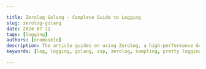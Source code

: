 ```yaml
---

title: Zerolog Golang - Complete Guide to Logging 
slug: zerolog-golang
date: 2024-07-11
tags: [logging]
authors: [eromosele]
description: The article guides on using Zerolog, a high-performance Go logging library. It covers installation, usage, log levels, context, prettifying logs, sampling, and integration with web apps.
keywords: [log, logging, golang, zap, zerolog, sampling, pretty logging]

---
```


<head>
<script
    type="application/ld+json"
    dangerouslySetInnerHTML={{ __html: JSON.stringify({
  "@context": "https://schema.org",
  "@type": "TechArticle",
  "headline": "Zerolog Golang - Complete Guide to Logging",
  "alternativeHeadline": "Master Golang logging with Zerolog - Learn setup, configuration, and advanced features for efficient, structured logging",
  "author": {
    "@type": "Person",
    "name": "Eromosele"
  },
  "publisher": {
    "@type": "Organization",
    "name": "SigNoz",
    "logo": {
      "@type": "ImageObject",
      "url": "https://signoz.io/img/SigNozLogo-orange.svg"
    }
  },
  "datePublished": "2024-07-11T00:00:00Z",
  "dateModified": "2024-07-11T00:00:00Z",
  "mainEntityOfPage": {
    "@type": "WebPage",
    "@id": "https://signoz.io/guides/zerolog-golang/"
  },
  "description": "The article guides on using Zerolog, a high-performance Go logging library. It covers installation, usage, log levels, context, prettifying logs, sampling, and integration with web apps.",
  "keywords": "log, logging, golang, zap, zerolog, sampling, pretty logging",
  "articleSection": "Technology",
  "inLanguage": "en",
  "isPartOf": {
    "@type": "Blog",
    "name": "SigNoz Blog",
    "url": "https://signoz.io/blog/"
  },
  "about": [
    {
      "@type": "Thing",
      "name": "Zerolog",
      "description": "A high-performance, zero-allocation logging library for Go"
    },
    {
      "@type": "Thing",
      "name": "Golang",
      "description": "A statically typed, compiled programming language developed by Google"
    },
    {
      "@type": "Thing",
      "name": "Structured Logging",
      "description": "A logging approach that treats log entries as data structures rather than plain text"
    }
  ],
  "mentions": [
    {
      "@type": "SoftwareApplication",
      "name": "Zerolog",
      "applicationCategory": "Logging Library"
    },
    {
      "@type": "SoftwareApplication",
      "name": "SigNoz",
      "applicationCategory": "Observability Platform"
    }
  ],
  "mainEntity": {
    "@type": "FAQPage",
    "mainEntity": [
      {
        "@type": "Question",
        "name": "What is Zerolog?",
        "acceptedAnswer": {
          "@type": "Answer",
          "text": "Zerolog is a high-performance, structured logging library for Go. It is designed to provide efficient and fast logging by using a simple interface and outputting logs in JSON format. Zerolog's focus on performance makes it suitable for applications requiring minimal overhead in their logging operations."
        }
      },
      {
        "@type": "Question",
        "name": "What is Structured Logging?",
        "acceptedAnswer": {
          "@type": "Answer",
          "text": "Structured logging refers to the practice of logging data in a consistent, structured format, usually in JSON. This format allows logs to be easily parsed and analyzed by various tools, facilitating better monitoring, debugging, and analysis. Structured logs include key-value pairs that provide more context and are machine-readable, making automated processing and querying more effective."
        }
      },
      {
        "@type": "Question",
        "name": "What is the Difference Between Zerolog and Zap Logger?",
        "acceptedAnswer": {
          "@type": "Answer",
          "text": "Both Zerolog and Zap Logger are popular logging libraries in the Go ecosystem, but they have key differences. Zerolog is known for its zero-allocation logging, making it extremely fast and efficient. It has a simpler, more minimalistic API focused on ease of use and minimal overhead. Zap offers more configurability and flexibility with features like structured logging and logging levels, and provides more advanced features out-of-the-box."
        }
      },
      {
        "@type": "Question",
        "name": "Which Logger is Best in Golang?",
        "acceptedAnswer": {
          "@type": "Answer",
          "text": "The 'best' logger in Golang depends on the specific requirements of your project. For performance, Zerolog is typically preferred for its zero-allocation and high-performance characteristics, making it ideal for applications where logging overhead needs to be minimized. For flexibility and features, Zap Logger is a strong choice if you need a more feature-rich logging library with advanced capabilities and configurability."
        }
      }
    ]
  },
  "tutorial": {
    "@type": "HowTo",
    "name": "How to Use Zerolog in Golang",
    "step": [
      {
        "@type": "HowToStep",
        "name": "Install Zerolog",
        "text": "Install Zerolog using go get -u github.com/rs/zerolog"
      },
      {
        "@type": "HowToStep",
        "name": "Import Zerolog",
        "text": "Import Zerolog in your Go code: import 'github.com/rs/zerolog/log'"
      },
      {
        "@type": "HowToStep",
        "name": "Initialize Logger",
        "text": "Initialize a Zerolog logger with desired configuration"
      },
      {
        "@type": "HowToStep",
        "name": "Set Log Levels",
        "text": "Configure log levels to control the verbosity of logs"
      },
      {
        "@type": "HowToStep",
        "name": "Add Context to Logs",
        "text": "Use methods like With() to add context to your logs"
      },
      {
        "@type": "HowToStep",
        "name": "Implement Log Sampling",
        "text": "Use Zerolog's sampling features to control log volume"
      },
      {
        "@type": "HowToStep",
        "name": "Integrate with SigNoz",
        "text": "Set up SigNoz and configure Zerolog to send logs to SigNoz for centralized monitoring"
      }
    ]
  }
}) }}
  />
</head>

Logging is the practice of recording or storing information and messages that provide insights into the behavior and execution of a program.

Zerolog is a high-performance, zero-allocation logging library tailored for the Go programming language. Engineered for speed and efficiency, it is particularly suited for latency-sensitive applications where minimizing garbage collection is crucial. 

Zerolog empowers developers with structured logging capabilities, enabling detailed and organized logs with minimal performance overhead. This guide delves into using the Zerolog package for logging, explores its key features, and provides insights into integrating Zerolog seamlessly with web applications.

## Prerequisites

- Go Installation: Ensure that Go is installed on your system. You can download and install it from the official <a href="https://golang.org/" rel="noopener noreferrer nofollow" target="_blank">Go website</a>.
- Basic familiarity with [Logging in GoLang](https://signoz.io/guides/golang-log/)

## Getting Started With ZeroLog

### Installation

To use `zerolog` in your Go application, you need to install it using `go get` on your Terminal /PowerShell:

```bash
go get -u github.com/rs/zerolog
```

After installation,  import `zerolog` into your Go code (if there is an error run `go mod tidy`):

```go
import (
    "github.com/rs/zerolog"
    "github.com/rs/zerolog/log"
)
```

Ensure that you import both `zerolog` for the core library and `log` for convenient access to the logger.

### Basic Usage

Let's explore an example of using the `zerolog` package to log events in your application:

```go
package main

import (
    "os"

    "github.com/rs/zerolog"
    "github.com/rs/zerolog/log"
)

func main() {
    // Initialize Zerolog logger with output to stdout
    zerolog.TimeFieldFormat = zerolog.TimeFormatUnix
    log.Logger = log.Output(zerolog.ConsoleWriter{Out: os.Stdout})

    // Example usage of the logger
    log.Info().Msg("Hello, David!")
}
```

Output:

```bash
10:56PM INF Hello, David!
```

In this example:

- `zerolog.TimeFieldFormat = zerolog.TimeFormatUnix` is configuring how the `zerolog` logging library formats the timestamp in log entries.
- `log.Output(zerolog.ConsoleWriter{Out: os.Stdout})` sets up the Zerolog logger to output logs to `os.Stdout`, which is the standard output.
- `log.Info().Msg("Hello, David!")` logs an informational message "Hello, David!" using the `Info` level log.

## Features Of ZeroLog

### Log Levels

Log levels are an essential concept in logging frameworks like Zerolog, defining the severity or importance of log messages. By categorizing log messages into different levels, developers can control which types of messages get recorded and how they are handled.

Understanding Log Levels

Log levels in Zerolog and other logging frameworks typically consist of standard levels, each representing varying severity levels of events alongside their corresponding integer priority values:

- TRACE(-1): The most detailed level. Used for tracing the flow through the application, providing fine-grained details. Typically not enabled in production due to its verbosity.
    
    Use Case: Trace code and explain behavior, frequently with step-by-step execution.
    
- DEBUG(0): Used for debugging information that is useful during development but may not be needed in production. This level often includes detailed information about the application's state.
    
    Use Case: Diagnosing a complex issue by logging detailed information about the application's state.
    
- INFO(1): Provides information messages that highlight the progress of the application at a higher level. This level is often used to record major lifecycle events or significant state changes.
    
    Use Case: Log significant events like service starts, user logins, and transactions.
    
- WARN(2): Indicates potential issues or anomalies that are not necessarily errors but might require attention. It alerts developers to situations that may lead to problems if not addressed.
    
    Use Case: Log anomalies that might need attention but are not errors, like slow responses or deprecated API use.
    
- ERROR(3): Logs errors that occurred during the execution of the application. These messages indicate problems that need immediate attention but do not necessarily stop the application from functioning.
    
    Use Case: Log errors that need immediate attention but don't stop the application, such as failed operations.
    
- FATAL(4): The highest severity level, indicating critical errors that cause the application to terminate abruptly. These errors typically require immediate intervention.
    
    Use Case: Log critical errors that cause the application to terminate.
    
- PANIC(5): Logs indicate a critical and unexpected situation where the program cannot safely continue, leading to a panic. These logs capture the application's state just before termination, crucial for debugging the issue.
    
    Use Case: Log the state just before a panic for post-mortem analysis.
    

You can set the minimum log level for a custom Logger using the `Level()` method. You can either use the integer values (e.g., -1 for TRACE, 0 for DEBUG) or the predefined constants from the zerolog package (e.g., `zerolog.TraceLevel`, `zerolog.DebugLevel`).

```go
package main

import (
    "os"

    "github.com/rs/zerolog"
)

func main() {
    // Initialize a new logger with output to stdout and set the minimum log level to TraceLevel
    logger := zerolog.New(os.Stdout).Level(zerolog.TraceLevel)

    // Example usage of the logger
		logger.Trace().Msg("This is a trace message")
		logger.Debug().Msg("This is a debug message")
    logger.Info().Msg("This is an info message")
    logger.Warn().Msg("This is a warning message")
    logger.Error().Msg("This is an error message")
		logger.Fatal().Msg("This is a fatal message")
		logger.Panic().Msg("This is a panic message")
}
```

Output:

```bash
{"level":"trace","message":"This is a trace message"}
{"level":"debug","message":"This is a debug message"}
{"level":"info","message":"This is an info message"}
{"level":"warn","message":"This is a warning message"}
{"level":"error","message":"This is an error message"}
{"level":"fatal","message":"This is a fatal message"}
exit status 1
```

`.Level(zerolog.TraceLevel)` sets the minimum log level to `WarnLevel`, meaning only log messages with `Warn` level and higher ( Error, Fatal, Panic) will be logged.

### Logger

A logger is a tool used to record and manage log messages throughout the execution of an application. 

The `github.com/rs/zerolog/log` package offers a preconfigured and universally accessible logger that can be imported and utilized. By default, this global logger logs to standard error and is initially set to log at the TRACE level. However, you can adjust the minimum logging level using the `SetGlobalLevel()` function from the main `zerolog` package.

```go
package main

import (
	"github.com/rs/zerolog/log"
	"github.com/rs/zerolog"
)

func main() {
	// Setting the global log level to DEBUG
	zerolog.SetGlobalLevel(zerolog.DebugLevel)

	// Example usage of the global logger
	log.Trace().Msg("This is a TRACE level message")
	log.Debug().Msg("This is a DEBUG level message")
	log.Info().Msg("This is an INFO level message")
	log.Warn().Msg("This is a WARNING level message")
}

```

Output:

```json
{"level":"debug","time":"2024-07-04T23:25:25+01:00","message":"This is a DEBUG level message"}
{"level":"info","time":"2024-07-04T23:25:25+01:00","message":"This is an INFO level message"}
{"level":"warn","time":"2024-07-04T23:25:25+01:00","message":"This is a WARNING level message"}
```

`zerolog.SetGlobalLevel(zerolog.DebugLevel)` sets the global logging level to DEBUG, meaning all log messages with level DEBUG and higher (INFO, WARN) will be logged. In the example, the TRACE level message was not logged.

Logger Initialization in Zerolog involves creating a custom logger tailored to specific needs. This process typically revolves around utilizing the `zerolog.New()` method to configure various aspects of logging behavior.

```go
package main

import (
    "os"

    "github.com/rs/zerolog"
)

func main() {
    // Initialize Zerolog logger
    logger := zerolog.New(os.Stdout).With().Timestamp().Logger()

    // Example usage of the logger
    logger.Info().Msg("Custom logger initialized with timestamp")

    // Additional configuration options can be chained
    logger = logger.Output(zerolog.ConsoleWriter{Out: os.Stderr})

    // Example usage after additional configuration
    logger.Warn().Str("module", "main").Msg("Warning: Module main")

}
```

Output:

```
{"level":"info","time":"2024-07-04T23:38:38+01:00","message":"Custom logger initialized with timestamp"}
11:38PM WRN Warning: Module main module=main
```

### Adding Context to Logs

Let's talk about why adding context to your logs is so important. When you're trying to figure out what's going on in your app, having more information can be a real lifesaver. It's like the difference between someone telling you "there's a problem" versus "there's a problem with user 12345 trying to log in from the mobile app."

When you add context to your logs, you're essentially attaching extra bits of information that can be super helpful later on.

We're talking about things like:

- User IDs
- Operation names
- Application versions
- Environment settings

By including these extra details, your logs become much more informative and easier to analyze. It's like leaving a trail of very specific breadcrumbs that help you and your team quickly pinpoint and solve issues.

- Event Context: Event context involves attaching key-value pairs to specific log messages, giving more detail about the circumstances under which a log entry was generated.

In the example below, we add context to a log event to include the user ID and the operation being performed:

```go
package main

import (
    "os"
    "github.com/rs/zerolog"
    "github.com/rs/zerolog/log"
)

func main() {
    // Initialize Zerolog logger with output to stdout
    zerolog.TimeFieldFormat = zerolog.TimeFormatUnix
    log.Logger = log.Output(zerolog.ConsoleWriter{Out: os.Stderr})

    // Log with event context
    log.Info().
        Str("user_id", "12345").
        Str("operation", "user_login").
        Msg("User login successful")
}

```

Output:

```
4:24PM INF User login successful operation=user_login user_id=12345
```

- Global Context: Global Context in Zerolog allows you to attach key-value pairs to all log messages produced by a logger using methods like`.With` or`.UpdateContext`. This feature is valuable for including consistent information across all logs, such as application version, environment details, or instance ID, providing essential context for debugging and monitoring purposes.

Set up global context using `.With` :

```go
package main

import (
    "os"
    "github.com/rs/zerolog"
    "github.com/rs/zerolog/log"
)

func main() {
    // Initialize Zerolog logger with output to stdout
    zerolog.TimeFieldFormat = zerolog.TimeFormatUnix
    logger := zerolog.New(os.Stdout).With().
        Str("app_version", "1.0.0").
        Str("environment", "production").
        Logger()
    
    // Replace the global logger with the new logger that has global context
    log.Logger = logger

    // Log messages with global context
    log.Info().Msg("Application started")
    log.Warn().Msg("Deprecated API endpoint used")
}
```

Output:

```json
{"level":"info","app_version":"1.0.0","environment":"production","message":"Application started"}
{"level":"warn","app_version":"1.0.0","environment":"production","message":"Deprecated API endpoint used"}
```

Set up global context using`.UpdateContext`:

```go
package main

import (
	"os"

	"github.com/rs/zerolog"
)

func main() {
    logger := zerolog.New(os.Stdout).With().Timestamp().Logger()

    logger.UpdateContext(func(c zerolog.Context) zerolog.Context {
        return c.Str("Environment", "Production")
    })

    logger.Warn().Msg("Excessive disk usage")
}

```

Output:

```json
{"level":"warn","Environment":"Production","time":"2024-07-05T16:41:49+01:00","message":"Excessive disk usage"}
```

`.With` is used during logger initialization to establish static context fields, while`.UpdateContext` is employed to adjust or add context fields dynamically throughout the application's lifecycle.

### Prettifying Logs For Development

When developing applications, especially during the testing and debugging phases, logging becomes crucial for understanding the flow of execution and diagnosing issues. Zerolog provides several mechanisms to enhance the readability and usefulness of logs, particularly through its `ConsoleWriter` functionality.

By default, Zerolog logs to `os.Stderr`, which is typically the console or terminal where the application is running. Here’s how you can configure Zerolog to use `ConsoleWriter`:

```go
package main

import (
    "os"
    "runtime/debug"
    "time"

    "github.com/rs/zerolog"
)

func main() {
    buildInfo, _ := debug.ReadBuildInfo()

    logger := zerolog.New(zerolog.ConsoleWriter{Out: os.Stderr, TimeFormat: time.RFC3339}).
        Level(zerolog.TraceLevel).
        With().
        Timestamp().
        Caller().
        Int("pid", os.Getpid()).
        Str("go_version", buildInfo.GoVersion).
        Logger()

    logger.Trace().Msg("trace message")
    logger.Debug().Msg("debug message")
    logger.Info().Msg("info message")
    logger.Warn().Msg("warn message")
    logger.Error().Msg("error message")
}
```

Output

<Figure src="/img/guides/2024/07/zerolog-golang-Screenshot_2024-07-05_at_17.10.30.webp" alt="Output of the application" caption="Output of the application" />


Using `ConsoleWriter`, you can also customize the appearance of the output:

```go
package main

import (
	"fmt"
	"os"
	"runtime/debug"
	"time"

	"github.com/rs/zerolog"
)

func main() {
	buildInfo, _ := debug.ReadBuildInfo()

	// Customize ConsoleWriter
	consoleWriter := zerolog.ConsoleWriter{
		Out:        os.Stderr,
		TimeFormat: time.RFC3339, // Custom time format
		FormatLevel: func(i interface{}) string {
			return fmt.Sprintf("[%-6s]", i) // Custom level format in square brackets
		},
		FormatMessage: func(i interface{}) string {
			return fmt.Sprintf("| %-20s |", i) // Custom message format surrounded by pipes
		},
		FormatCaller: func(i interface{}) string {
			return fmt.Sprintf("[%s]", i) // Custom caller format in brackets
		},
	}

	// Initialize logger with customized ConsoleWriter
	logger := zerolog.New(consoleWriter).
		Level(zerolog.TraceLevel).
		With().
		Timestamp().
		Caller().
		Int("pid", os.Getpid()).
		Str("go_version", buildInfo.GoVersion).
		Logger()

	logger.Trace().Msg("trace message")
	logger.Debug().Msg("debug message")
	logger.Info().Msg("info message")
	logger.Warn().Msg("warn message")
	logger.Error().Msg("error message")
}

```

Output:

```
2024-07-05T17:53:43+01:00 [trace ] [/Users/macbook/Desktop/API Project in Go/Signoz-Article/main.go:40] | trace message        | go_version=go1.22.1 pid=16359
2024-
07-05T17:53:43+01:00 [debug ] [/Users/macbook/Desktop/API Project in Go/Signoz-Article/main.go:41] | debug message        | go_version=go1.22.1 pid=16359
2024-07-05T17:53:43+01:00 [info  ] [/Users/macbook/Desktop/API Project in Go/Signoz-Article/main.go:42] | info message         | go_version=go1.22.1 pid=16359
2024-07-05T17:53:43+01:00 [warn  ] [/Users/macbook/Desktop/API Project in Go/Signoz-Article/main.go:43] | warn message         | go_version=go1.22.1 pid=16359
2024-07-05T17:53:43+01:00 [error ] [/Users/macbook/Desktop/API Project in Go/Signoz-Article/main.go:44] | error message        | go_version=go1.22.1 pid=16359
```

NOTE: It's important to note that `ConsoleWriter` is primarily intended for development environments and is not recommended for production use.

### Log Sampling

Logging in applications can generate a significant volume of data, especially in high-traffic environments. Log sampling involves selecting a subset of log messages to record based on predefined criteria such as time intervals, random selection, or specific conditions. 

- Basic Sampler: Basic Sampling allows you to log only a fixed percentage of events. This is useful when you want to reduce the amount of log data but still retain a representative sample. With basic sampling, you specify the frequency with which log messages should be recorded. For example, if you set `N` to 2, only one out of every 2 log messages will be recorded.

```go
package main

import (
	"os"
	"github.com/rs/zerolog"
)

func main() {
    log := zerolog.New(os.Stdout).
        With().
        Timestamp().
        Logger().
        Sample(&zerolog.BasicSampler{N: 2})

    for i := 1; i <= 6; i++ {
        log.Info().Msgf("This is message: %d", i)
    }
}
```

Output:

```json
{"level":"info","time":"2024-07-05T22:16:59+01:00","message":"This is message: 1"}
{"level":"info","time":"2024-07-05T22:16:59+01:00","message":"This is message: 3"}
{"level":"info","time":"2024-07-05T22:16:59+01:00","message":"This is message: 5"}
```

- Burst Sampler: This allows you to log bursts of messages and then skip a period, which can be useful for scenarios where you expect bursts of log messages and want to avoid logging them all.

```go
package main

import (
    "os"
    "time"

    "github.com/rs/zerolog"
    "github.com/rs/zerolog/log"
)

func main() {
    // Initialize a logger with burst sampling
    log.Logger = zerolog.New(os.Stdout).
        With().
        Timestamp().
        Logger().
        Sample(&zerolog.BurstSampler{
            Burst:  5,             // Number of messages to log in a burst
            Period: 10 * time.Second, // Period to wait after a burst
        })

    // Generate log messages
    for i := 1; i <= 20; i++ {
        log.Info().Msgf("message number: %d", i)
        time.Sleep(1 * time.Second)
    }
}
```

Output:

```json
{"level":"info","time":"2024-07-05T22:27:33+01:00","message":"message number: 1"}
{"level":"info","time":"2024-07-05T22:27:34+01:00","message":"message number: 2"}
{"level":"info","time":"2024-07-05T22:27:35+01:00","message":"message number: 3"}
{"level":"info","time":"2024-07-05T22:27:36+01:00","message":"message number: 4"}
{"level":"info","time":"2024-07-05T22:27:37+01:00","message":"message number: 5"}
{"level":"info","time":"2024-07-05T22:27:43+01:00","message":"message number: 11"}
{"level":"info","time":"2024-07-05T22:27:44+01:00","message":"message number: 12"}
{"level":"info","time":"2024-07-05T22:27:45+01:00","message":"message number: 13"}
{"level":"info","time":"2024-07-05T22:27:46+01:00","message":"message number: 14"}
{"level":"info","time":"2024-07-05T22:27:47+01:00","message":"message number: 15"}
```

In this example:

The logger is configured with a `BurstSampler` that logs 5 messages in a burst and then waits 10 seconds before logging the next burst.

Running this code will result in 5 messages being logged immediately, then a 10-second pause, and then another 5 messages being logged.

- Level Sampler:  The Level Sampler allows you to specify different sampling rates for different log levels. This is useful when you want to have detailed logging at lower levels (like DEBUG) but less frequent logging at higher levels (like INFO or WARN).

```go
package main

import (
    "os"

    "github.com/rs/zerolog"
)

func main() {
    // Initialize a logger with level sampling
    log := zerolog.New(os.Stdout).
        With().
        Timestamp().
        Logger().
        Sample(zerolog.LevelSampler{
            TraceSampler: &zerolog.BasicSampler{N: 10},  // Log 1 out of every 10 TRACE messages
            DebugSampler: &zerolog.BasicSampler{N: 5},   // Log 1 out of every 5 DEBUG messages
            InfoSampler:  &zerolog.BasicSampler{N: 2},   // Log 1 out of every 2 INFO messages
        })

    // Generate log messages
    for i := 1; i <= 10; i++ {
        log.Trace().Msgf("trace message: %d", i)
        log.Debug().Msgf("debug message: %d", i)
        log.Info().Msgf("info message: %d", i)
    }
}
```

Output:

```json
{"level":"trace","time":"2024-07-05T22:39:59+01:00","message":"trace message: 1"}
{"level":"debug","time":"2024-07-05T22:39:59+01:00","message":"debug message: 1"}
{"level":"info","time":"2024-07-05T22:39:59+01:00","message":"info message: 1"}
{"level":"info","time":"2024-07-05T22:39:59+01:00","message":"info message: 3"}
{"level":"info","time":"2024-07-05T22:39:59+01:00","message":"info message: 5"}
{"level":"debug","time":"2024-07-05T22:39:59+01:00","message":"debug message: 6"}
{"level":"info","time":"2024-07-05T22:39:59+01:00","message":"info message: 7"}
{"level":"info","time":"2024-07-05T22:39:59+01:00","message":"info message: 9"}
```

- Custom Sampler: If you need a specific sampling strategy, you can implement your own custom sampler by satisfying the `zerolog.Sampler` interface.

```go
package main

import (
    "os"

    "github.com/rs/zerolog"
    "github.com/rs/zerolog/log"
)

type CustomSampler struct{}

func (s *CustomSampler) Sample(lvl zerolog.Level) bool {
    // Custom sampling logic: log only warnings and above
    return lvl >= zerolog.WarnLevel
}

func main() {
    // Initialize a logger with custom sampling
    log.Logger = zerolog.New(os.Stdout).
        With().
        Timestamp().
        Logger().
        Sample(&CustomSampler{})

    // Generate log messages
    for i := 1; i <= 3; i++ {
        log.Debug().Msgf("debug message: %d", i)
        log.Info().Msgf("info message: %d", i)
        log.Warn().Msgf("warn message: %d", i)
        log.Error().Msgf("error message: %d", i)
    }
}
```

Running this code will result in only WARN and ERROR messages being logged, skipping DEBUG and INFO messages.

Output:

```json
{"level":"warn","time":"2024-07-05T22:31:41+01:00","message":"warn message: 1"}
{"level":"error","time":"2024-07-05T22:31:41+01:00","message":"error message: 1"}
{"level":"warn","time":"2024-07-05T22:31:41+01:00","message":"warn message: 2"}
{"level":"error","time":"2024-07-05T22:31:41+01:00","message":"error message: 2"}
{"level":"warn","time":"2024-07-05T22:31:41+01:00","message":"warn message: 3"}
{"level":"error","time":"2024-07-05T22:31:41+01:00","message":"error message: 3"}
```

### Zerolog Hooks

Zerolog provides a feature called "hooks" that allows you to intercept and modify log events before they are written to the output. This is useful for adding custom behavior or enriching log events with additional data

How Hooks Work

Hooks in Zerolog are implemented via the `Hook` interface, which has a single method:

```go
type Hook interface {
    Run(e *Event, level Level, msg string)
}
```

- Event (`e`): The log event that can be modified.
- Level (`level`): The level of the log event (e.g., debug, info, warn).
- Message (`msg`): The message associated with the log event.

When a log event is created, Zerolog passes it through the hook's `Run` method, allowing you to modify the event before it gets logged.

Use Cases for Hooks

- Enriching Logs: Add additional context or metadata to log events, such as timestamps, user IDs, or request IDs.
- Filtering Logs: Modify or filter out log events based on custom criteria.
- External Integrations: Send log events to external systems or services for further processing or alerting.
- Custom Formatting: Apply custom formatting or transformation to log events before they are written.

Implementing a Hook

To create a custom hook, you need to implement the `Hook` interface. Here’s an example of a simple hook that adds a timestamp to every log event:

```go
package main

import (
    "github.com/rs/zerolog"
    "time"

	"os"
)

// TimestampHook adds a timestamp to log events
type TimestampHook struct{}

func (h TimestampHook) Run(e *zerolog.Event, level zerolog.Level, msg string) {
    e.Str("timestamp", time.Now().Format(time.RFC3339))
}

func main() {
    // Create a logger
    logger := zerolog.New(os.Stderr).With().Logger()

    // Add the hook to the logger
    logger = logger.Hook(TimestampHook{})

    // Log some messages
    logger.Info().Msg("This is an info message")
    logger.Error().Msg("This is an error message")
}
```

Output:

```json
{"level":"info","timestamp":"2024-07-06T03:38:58+01:00","message":"This is an info message"}
{"level":"error","timestamp":"2024-07-06T03:38:58+01:00","message":"This is an error message"}
```

### Customizing Log Output

Writing Logs to Files or External Systems:

Zerolog allows you to easily configure log outputs to write logs to files or external systems. This flexibility is crucial for maintaining logs in persistent storage or forwarding logs to log management systems.

Here's an example of writing logs to a file:

```go
package main

import (
    "os"

    "github.com/rs/zerolog"
)

func main() {
    // Open a file for logging
    file, err := os.OpenFile("app.log", os.O_CREATE|os.O_WRONLY|os.O_APPEND, 0666)
    if err != nil {
        logger := zerolog.New(os.Stderr).With().Timestamp().Logger()
        logger.Fatal().Err(err).Msg("Failed to open log file")
        return
    }
    defer file.Close()

    // Initialize a logger with file output
    logger := zerolog.New(file).With().Timestamp().Logger()

    // Example usage
    logger.Info().Msg("This is an info message")
    logger.Error().Msg("This is an error message")
}
```

Output(`app.log` ):

```json
{"level":"info","time":"2024-07-05T22:56:43+01:00","message":"This is an info message"}
{"level":"error","time":"2024-07-05T22:56:43+01:00","message":"This is an error message"}
```

Implementing Rotating Log Files

To manage log file sizes and avoid excessive disk usage, you can implement log rotation. This process involves switching to a new log file after a certain size or time interval. The `lumberjack` package can be used for this purpose in Go.

Here's an example using `lumberjack` to implement log rotation:

```go
package main

import (
 

    "github.com/natefinch/lumberjack"
    "github.com/rs/zerolog"
)

func main() {
    // Configure log rotation with lumberjack
    lumberjackLogger := &lumberjack.Logger{
        Filename:   "app.log",
        MaxSize:    10, // Max size in megabytes before log is rotated
        MaxBackups: 3,  // Max number of old log files to retain
        MaxAge:     28, // Max number of days to retain old log files
        Compress:   true, // Compress old log files
    }

    // Initialize a logger with rotating file output
    logger := zerolog.New(lumberjackLogger).With().Timestamp().Logger()

    // Example usage
    logger.Info().Msg("This is an info message")
    logger.Error().Msg("This is an error message")
}
```

Output(`app.log` ):

```json
{"level":"info","time":"2024-07-05T23:13:16+01:00","message":"This is an old info message"}
{"level":"error","time":"2024-07-05T23:13:16+01:00","message":"This is an old error message"}
```

## Tracking Logs Using SigNoz

Implementing logging in your Golang application with zerolog is just the first step. To truly leverage the power of logs, sending them to an observability platform like SigNoz can provide numerous benefits, let’s see how to setup SigNoz:

### Using the  Zerolog Package to Send Logs to Signoz:

Step 1: Setting up Signoz in your Environment:

<GetStartedSigNoz />

Step 2: Building the Application:

Create a new file named `main.go` and paste the following code block into it:

```go
package main

import (
	"fmt"
	"net/http"
	"os"
	"github.com/rs/zerolog"
)

var (
	logger zerolog.Logger
)

func init() {
	logFile, err := os.OpenFile("application.log", os.O_APPEND|os.O_CREATE|os.O_WRONLY, 0644)
	if err != nil {
		panic(err)
	}

	// Configure zerolog logger
	logger = zerolog.New(logFile).With().Caller().Timestamp().Logger()
	zerolog.SetGlobalLevel(zerolog.DebugLevel) // Set global log level (optional)

}

func main() {
	http.HandleFunc("/", handleIndex)
	http.HandleFunc("/log", handleLog)
	http.HandleFunc("/data", handleData)
	http.HandleFunc("/error", handleError)

	fmt.Println("Server starting on <http://localhost:8080>")
	if err := http.ListenAndServe(":8080", nil); err != nil {
		panic(err)
	}
}

func handleIndex(w http.ResponseWriter, r *http.Request) {
	logger.Info().Str("method", r.Method).Msg("Accessing index page")
	fmt.Fprintln(w, "Welcome to the Go Application!")
}

func handleLog(w http.ResponseWriter, r *http.Request) {
	switch r.Method {
	case "GET":
		logger.Info().Str("Method", "GET").Str("Path", r.URL.Path).Msg("Handled GET request on /log")
		fmt.Fprintln(w, "Received a GET request at /log.")
	case "POST":
		logger.Info().Str("Method", "POST").Str("Path", r.URL.Path).Msg("Handled POST request on /log")
		fmt.Fprintln(w, "Received a POST request at /log.")
	default:
		http.Error(w, "Unsupported HTTP method", http.StatusMethodNotAllowed)
	}
}

func handleData(w http.ResponseWriter, r *http.Request) {
	logger.Info().Str("method", r.Method).Str("endpoint", "/data").Msg("Data endpoint hit")
	fmt.Fprintln(w, "This is the data endpoint. Method used:", r.Method)
}

func handleError(w http.ResponseWriter, r *http.Request) {
	logger.Error().Str("method", r.Method).Str("endpoint", "/error").Msg("Error endpoint accessed")
	http.Error(w, "You have reached the error endpoint", http.StatusInternalServerError)
}
```

This Go code sets up a basic HTTP server that logs events to a file (`application.log`) using the  `zerolog` package. It demonstrates how to configure logging output and format, define HTTP request handlers, start an HTTP server, and handle errors. Each HTTP handler logs relevant information about incoming requests and responds with appropriate messages or errors to clients. This setup is useful for monitoring and debugging web applications in a structured manner.

After running your application you should see the following output on `localhost:8080/`:

<Figure src="/img/guides/2024/07/zerolog-golang-Screenshot_2024-07-01_at_14.15.51.webp" alt="Output after running the Go Application" caption="Output after running the Go Application" />


Step 3: Setting up the Logs Pipeline in Otel Collector

The above code also generates a log file named `application.log` on the execution of the code. To export logs from the log file generated, an OpenTelemetry Collector needs to be integrated.

You can set up the complete pipeline following this [guide](https://signoz.io/docs/userguide/collect_logs_from_file/). Here is the complete configuration for the above go code:

```yaml
receivers:
  otlp:
    protocols:
      grpc:
        endpoint: 0.0.0.0:4317
      http:
        endpoint: 0.0.0.0:4318
  hostmetrics:
    collection_interval: 60s
    scrapers:
      cpu: {}
      disk: {}
      load: {}
      filesystem: {}
      memory: {}
      network: {}
      paging: {}
      process:
        mute_process_name_error: true
        mute_process_exe_error: true
        mute_process_io_error: true
      processes: {}
  prometheus:
    config:
      global:
        scrape_interval: 60s
      scrape_configs:
        - job_name: otel-collector-binary
          static_configs:
            - targets:
              # - localhost:8888
  filelog/app:
    include: [ <path-to-log-file> ] #include the full path to your log file
    start_at: end
processors:
  batch:
    send_batch_size: 1000
    timeout: 10s
  # Ref: <https://github.com/open-telemetry/opentelemetry-collector-contrib/blob/main/processor/resourcedetectionprocessor/README.md>
  resourcedetection:
    detectors: [env, system] # Before system detector, include ec2 for AWS, gcp for GCP and azure for Azure.
    # Using OTEL_RESOURCE_ATTRIBUTES envvar, env detector adds custom labels.
    timeout: 2s
    system:
      hostname_sources: [os] # alternatively, use [dns,os] for setting FQDN as host.name and os as fallback
extensions:
  health_check: {}
  zpages: {}
exporters:
  otlp:
    endpoint: "<https://ingest>.{region}.signoz.cloud:443"
    tls:
      insecure: false
    headers:
      "signoz-ingestion-key": "<SIGNOZ_INGESTION_KEY>"
  logging:
    verbosity: normal
service:
  telemetry:
    metrics:
      address: 0.0.0.0:8888
  extensions: [health_check, zpages]
  pipelines:
    logs:
      receivers: [otlp, filelog/app]
      processors: [batch]
      exporters: [otlp]
```

Step 4: Viewing Logs in SigNoz

After running the above application and making the correct configurations, you can navigate to the SigNoz logs dashboard to see all the logs sent to SigNoz.

<Figure src="/img/guides/2024/07/zerolog-golang-Screenshot_2024-07-06_at_02.29.06.webp" alt="Signoz Log Output" caption="Signoz Log Output" />
 

## Conclusion

- Zerolog Overview and Prerequisites: Zerolog provides a highly performant logging solution with minimal overhead, suitable for high-throughput applications. Before getting started, ensure you have the required tools, including Go installed on your system.
- Getting Started with Zerolog: Installing and setting up Zerolog is straightforward. Basic usage involves simple installation commands and initializing the logger for immediate use.
- Core Features of Zerolog:
    - Logger Initialization and Configuration: Properly initializing and configuring the global logger is crucial for maintaining consistent logging behavior across your application.
    - Log Levels: Understanding and setting log levels allows you to control the verbosity of your logs, ensuring that only relevant information is logged.
    - Adding Context to Logs: Adding context to your logs, whether through event-specific context or global context, provides more detailed and meaningful log messages.
    - Prettifying Logs: Using the ConsoleWriter for prettier log output during development can improve readability and debugging efficiency.
    - Log Sampling: Implementing log sampling techniques, including basic, burst, and advanced sampling, helps manage log volume and performance.
    - Zerolog Hooks: Hooks offer a way to extend logging functionality, allowing for custom actions to be triggered on log events.
    - Customizing Log Output: Configuring Zerolog to write logs to files or external systems and implementing rotating log files ensures persistent and organized log storage.
- Integration with Web Applications: Zerolog seamlessly integrates with web applications, enhancing logging capabilities in a web context.
- Tracking Logs Using SigNoz: SigNoz provides an efficient solution for tracking and analyzing logs. Integrating Zerolog with SigNoz involves setting up the environment, configuring the logging package, and sending logs for comprehensive monitoring and analysis.

## FAQs

### What is Zerolog?

Zerolog is a high-performance, structured logging library for Go. It is designed to provide efficient and fast logging by using a simple interface and outputting logs in JSON format. Zerolog's focus on performance makes it suitable for applications requiring minimal overhead in their logging operations.

### What is Structured Logging?

Structured logging refers to the practice of logging data in a consistent, structured format, usually in JSON. This format allows logs to be easily parsed and analyzed by various tools, facilitating better monitoring, debugging, and analysis. Structured logs include key-value pairs that provide more context and are machine-readable, making automated processing and querying more effective.

### What is the Difference Between Zerolog and Zap Logger?

Both Zerolog and Zap Logger are popular logging libraries in the Go ecosystem, but they have key differences:

- Performance: Zerolog is known for its zero-allocation logging, making it extremely fast and efficient. Zap also offers high performance with its "SugaredLogger" and "Logger" options, but Zerolog is often seen as the more lightweight option.
- Ease of Use: Zerolog has a simpler, more minimalistic API focused on ease of use and minimal overhead. Zap offers more configurability and flexibility with features like structured logging and logging levels.
- Features: Zap provides more advanced features out-of-the-box, such as sampling, more complex log configurations, and different logger types. Zerolog focuses on simplicity and performance with fewer built-in features but can be extended as needed.

### Which Logger is Best in Golang?

The "best" logger in Golang depends on the specific requirements of your project:

- For Performance: Zerolog is typically preferred for its zero-allocation and high-performance characteristics, making it ideal for applications where logging overhead needs to be minimized.
- For Flexibility and Features: Zap Logger is a strong choice if you need a more feature-rich logging library with advanced capabilities and configurability.
